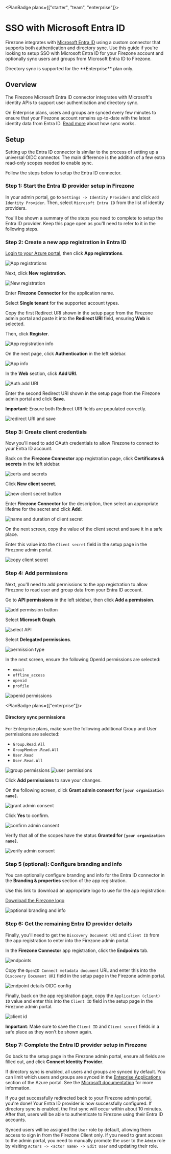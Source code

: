 
<PlanBadge plans={["starter", "team", "enterprise"]}>

# SSO with Microsoft Entra ID

</PlanBadge>

Firezone integrates with
[Microsoft Entra ID](https://www.microsoft.com/en-us/security/business/identity-access/microsoft-entra-id)
using a custom connector that supports both authentication and directory sync.
Use this guide if you're looking to setup SSO with Microsoft Entra ID for your
Firezone account and optionally sync users and groups from Microsoft Entra ID to
Firezone.

<Alert color="info">
  Directory sync is supported for the **Enterprise** plan only.
</Alert>

## Overview

The Firezone Microsoft Entra ID connector integrates with Microsoft's identity
APIs to support user authentication and directory sync.

On Enterprise plans, users and groups are synced every few minutes to ensure
that your Firezone account remains up-to-date with the latest identity data from
Entra ID. [Read more](/kb/authenticate/directory-sync) about how sync works.

## Setup

Setting up the Entra ID connector is similar to the process of setting up a
universal OIDC connector. The main difference is the addition of a few extra
read-only scopes needed to enable sync.

Follow the steps below to setup the Entra ID connector.

### Step 1: Start the Entra ID provider setup in Firezone

In your admin portal, go to `Settings -> Identity Providers` and click
`Add Identity Provider`. Then, select `Microsoft Entra ID` from the list of
identity providers.

You'll be shown a summary of the steps you need to complete to setup the Entra
ID provider. Keep this page open as you'll need to refer to it in the following
steps.

### Step 2: Create a new app registration in Entra ID

[Login to your Azure portal](https://portal.azure.com/), then click **App
registrations**.

<Link href="/images/kb/authenticate/entra/1-home.png" target="_blank">
  <Image
    src="/images/kb/authenticate/entra/1-home.png"
    alt="App registrations"
    width={1200}
    height={1200}
  />
</Link>

Next, click **New registration**.

<Link href="/images/kb/authenticate/entra/2-new-app.png" target="_blank">
  <Image
    src="/images/kb/authenticate/entra/2-new-app.png"
    alt="New registration"
    width={1200}
    height={1200}
  />
</Link>

Enter **Firezone Connector** for the application name.

Select **Single tenant** for the supported account types.

Copy the first Redirect URI shown in the setup page from the Firezone admin
portal and paste it into the **Redirect URI** field, ensuring **Web** is
selected.

Then, click **Register**.

<Link
  href="/images/kb/authenticate/entra/3-app-registration-information.png"
  target="_blank"
>
  <Image
    src="/images/kb/authenticate/entra/3-app-registration-information.png"
    alt="App registration info"
    width={1200}
    height={1200}
  />
</Link>

On the next page, click **Authentication** in the left sidebar.

<Link href="/images/kb/authenticate/entra/4-app-info.png" target="_blank">
  <Image
    src="/images/kb/authenticate/entra/4-app-info.png"
    alt="App info"
    width={1200}
    height={1200}
  />
</Link>

In the **Web** section, click **Add URI**.

<Link
  href="/images/kb/authenticate/entra/5-authentication-add-uri.png"
  target="_blank"
>
  <Image
    src="/images/kb/authenticate/entra/5-authentication-add-uri.png"
    alt="Auth add URI"
    width={1200}
    height={1200}
  />
</Link>

Enter the second Redirect URI shown in the setup page from the Firezone admin
portal and click **Save**.

**Important**: Ensure both Redirect URI fields are populated correctly.

<Link
  href="/images/kb/authenticate/entra/6-redirect-uri-and-save.png"
  target="_blank"
>
  <Image
    src="/images/kb/authenticate/entra/6-redirect-uri-and-save.png"
    alt="redirect URI and save"
    width={1200}
    height={1200}
  />
</Link>

### Step 3: Create client credentials

Now you'll need to add OAuth credentials to allow Firezone to connect to your
Entra ID account.

Back on the **Firezone Connector** app registration page, click **Certificates &
secrets** in the left sidebar.

<Link
  href="/images/kb/authenticate/entra/7-certificates-and-secrets.png"
  target="_blank"
>
  <Image
    src="/images/kb/authenticate/entra/7-certificates-and-secrets.png"
    alt="certs and secrets"
    width={1200}
    height={1200}
  />
</Link>

Click **New client secret**.

<Link
  href="/images/kb/authenticate/entra/8-new-client-secret-button.png"
  target="_blank"
>
  <Image
    src="/images/kb/authenticate/entra/8-new-client-secret-button.png"
    alt="new client secret button"
    width={1200}
    height={1200}
  />
</Link>

Enter **Firezone Connector** for the description, then select an appropriate
lifetime for the secret and click **Add**.

<Link
  href="/images/kb/authenticate/entra/9-name-and-duration-of-client-secret.png"
  target="_blank"
>
  <Image
    src="/images/kb/authenticate/entra/9-name-and-duration-of-client-secret.png"
    alt="name and duration of client secret"
    width={1200}
    height={1200}
  />
</Link>

On the next screen, copy the value of the client secret and save it in a safe
place.

Enter this value into the `Client secret` field in the setup page in the
Firezone admin portal.

<Link
  href="/images/kb/authenticate/entra/10-copy-client-secret.png"
  target="_blank"
>
  <Image
    src="/images/kb/authenticate/entra/10-copy-client-secret.png"
    alt="copy client secret"
    width={1200}
    height={1200}
  />
</Link>

### Step 4: Add permissions

Next, you'll need to add permissions to the app registration to allow Firezone
to read user and group data from your Entra ID account.

Go to **API permissions** in the left sidebar, then click **Add a permission**.

<Link
  href="/images/kb/authenticate/entra/11-add-permission-button.png"
  target="_blank"
>
  <Image
    src="/images/kb/authenticate/entra/11-add-permission-button.png"
    alt="add permission button"
    width={1200}
    height={1200}
  />
</Link>

Select **Microsoft Graph**.

<Link href="/images/kb/authenticate/entra/12-select-api.png" target="_blank">
  <Image
    src="/images/kb/authenticate/entra/12-select-api.png"
    alt="select API"
    width={1200}
    height={1200}
  />
</Link>

Select **Delegated permissions**.

<Link
  href="/images/kb/authenticate/entra/13-permission-type.png"
  target="_blank"
>
  <Image
    src="/images/kb/authenticate/entra/13-permission-type.png"
    alt="permission type"
    width={1200}
    height={1200}
  />
</Link>

In the next screen, ensure the following OpenId permissions are selected:

- `email`
- `offline_access`
- `openid`
- `profile`

<Link
  href="/images/kb/authenticate/entra/14-openid-permissions.png"
  target="_blank"
>
  <Image
    src="/images/kb/authenticate/entra/14-openid-permissions.png"
    alt="openid permissions"
    width={1200}
    height={1200}
  />
</Link>

<PlanBadge plans={["enterprise"]}>

#### Directory sync permissions

</PlanBadge>

For Enterprise plans, make sure the following additional Group and User
permissions are selected:

- `Group.Read.All`
- `GroupMember.Read.All`
- `User.Read`
- `User.Read.All`

<Link
  href="/images/kb/authenticate/entra/15-group-permissions.png"
  target="_blank"
>
  <Image
    src="/images/kb/authenticate/entra/15-group-permissions.png"
    alt="group permissions"
    width={1200}
    height={1200}
  />
</Link>

<Link
  href="/images/kb/authenticate/entra/16-user-permissions.png"
  target="_blank"
>
  <Image
    src="/images/kb/authenticate/entra/16-user-permissions.png"
    alt="user permissions"
    width={1200}
    height={1200}
  />
</Link>

Click **Add permissions** to save your changes.

On the following screen, click **Grant admin consent for
`[your organization name]`**.

<Link
  href="/images/kb/authenticate/entra/17-grant-admin-consent.png"
  target="_blank"
>
  <Image
    src="/images/kb/authenticate/entra/17-grant-admin-consent.png"
    alt="grant admin consent"
    width={1200}
    height={1200}
  />
</Link>

Click **Yes** to confirm.

<Link
  href="/images/kb/authenticate/entra/18-confirm-admin-consent.png"
  target="_blank"
>
  <Image
    src="/images/kb/authenticate/entra/18-confirm-admin-consent.png"
    alt="confirm admin consent"
    width={1200}
    height={1200}
  />
</Link>

Verify that all of the scopes have the status **Granted for
`[your organization name]`**.

<Link
  href="/images/kb/authenticate/entra/19-verify-admin-consent.png"
  target="_blank"
>
  <Image
    src="/images/kb/authenticate/entra/19-verify-admin-consent.png"
    alt="verify admin consent"
    width={1200}
    height={1200}
  />
</Link>

### Step 5 (optional): Configure branding and info

You can optionally configure branding and info for the Entra ID connector in the
**Branding & properties** section of the app registration.

Use this link to download an appropriate logo to use for the app registration:

[Download the Firezone logo](/images/kb/authenticate/entra/firezone-logo.png)

<Link
  href="/images/kb/authenticate/entra/20-optional-branding-and-info.png"
  target="_blank"
>
  <Image
    src="/images/kb/authenticate/entra/20-optional-branding-and-info.png"
    alt="optional branding and info"
    width={1200}
    height={1200}
  />
</Link>

### Step 6: Get the remaining Entra ID provider details

Finally, you'll need to get the `Discovery Document URI` and `Client ID` from
the app registration to enter into the Firezone admin portal.

In the **Firezone Connector** app registration, click the **Endpoints** tab.

<Link href="/images/kb/authenticate/entra/21-endpoints.png" target="_blank">
  <Image
    src="/images/kb/authenticate/entra/21-endpoints.png"
    alt="endpoints"
    width={1200}
    height={1200}
  />
</Link>

Copy the `OpenID Connect metadata document` URL and enter this into the
`Discovery Document URI` field in the setup page in the Firezone admin portal.

<Link
  href="/images/kb/authenticate/entra/22-endpoint-details-oidc-config.png"
  target="_blank"
>
  <Image
    src="/images/kb/authenticate/entra/22-endpoint-details-oidc-config.png"
    alt="endpoint details OIDC config"
    width={1200}
    height={1200}
  />
</Link>

Finally, back on the app registration page, copy the `Application (client) ID`
value and enter this into the `Client ID` field in the setup page in the
Firezone admin portal.

<Link href="/images/kb/authenticate/entra/23-client-id.png" target="_blank">
  <Image
    src="/images/kb/authenticate/entra/23-client-id.png"
    alt="client id"
    width={1200}
    height={1200}
  />
</Link>

**Important**: Make sure to save the `Client ID` and `Client secret` fields in a
safe place as they won't be shown again.

### Step 7: Complete the Entra ID provider setup in Firezone

Go back to the setup page in the Firezone admin portal, ensure all fields are
filled out, and click **Connect Identity Provider**.

<Alert color="warning">

If directory sync is enabled, all users and groups are synced by default. You
can limit which users and groups are synced in the
[Enteprise Applications](https://portal.azure.com/#view/Microsoft_AAD_IAM/StartboardApplicationsMenuBlade/~/AppAppsPreview)
section of the Azure portal. See the
[Microsoft documentation](https://learn.microsoft.com/en-us/entra/identity-platform/howto-restrict-your-app-to-a-set-of-users)
for more information.

</Alert>

If you get successfully redirected back to your Firezone admin portal, you're
done! Your Entra ID provider is now successfully configured. If directory sync
is enabled, the first sync will occur within about 10 minutes. After that, users
will be able to authenticate to Firezone using their Entra ID accounts.

<Alert color="info">

Synced users will be assigned the `User` role by default, allowing them access
to sign in from the Firezone Client only. If you need to grant access to the
admin portal, you need to manually promote the user to the `Admin` role by
visiting `Actors -> <actor name> -> Edit User` and updating their role.

</Alert>

<SupportOptions />
